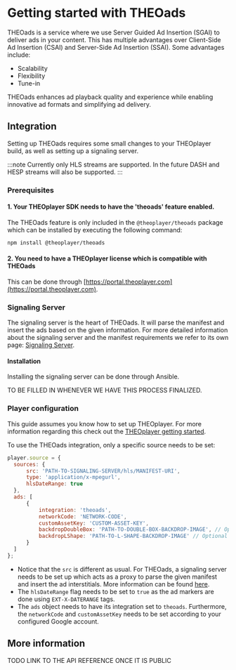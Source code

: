 # Getting started with THEOads

THEOads is a service where we use Server Guided Ad Insertion (SGAI) to deliver ads in your content.
This has multiple advantages over Client-Side Ad Insertion (CSAI) and Server-Side Ad Insertion (SSAI).
Some advantages include:

- Scalability
- Flexibility
- Tune-in

THEOads enhances ad playback quality and experience while enabling innovative ad formats and simplifying ad delivery.

## Integration

Setting up THEOads requires some small changes to your THEOplayer build, as well as setting up a signaling server.

:::note
Currently only HLS streams are supported. In the future DASH and HESP streams will also be supported.
:::

### Prerequisites

#### 1. Your THEOplayer SDK needs to have the 'theoads' feature enabled.

The THEOads feature is only included in the `@theoplayer/theoads` package which can be installed by executing the following command:

``` bash
npm install @theoplayer/theoads
```

#### 2. You need to have a THEOplayer license which is compatible with THEOads

This can be done through [https://portal.theoplayer.com](https://portal.theoplayer.com).


### Signaling Server

The signaling server is the heart of THEOads. It will parse the manifest and insert the ads based on the given information.
For more detailed information about the signaling server and the manifest requirements we refer to its own page: [Signaling Server](../signaling-server).

#### Installation

Installing the signaling server can be done through Ansible.

TO BE FILLED IN WHENEVER WE HAVE THIS PROCESS FINALIZED.

### Player configuration

This guide assumes you know how to set up THEOplayer. For more information regarding this check out the [THEOplayer getting started](/theoplayer/getting-started/sdks/web/getting-started/).

To use the THEOads integration, only a specific source needs to be set:

```javascript
player.source = {
  sources: {
      src: 'PATH-TO-SIGNALING-SERVER/hls/MANIFEST-URI',
      type: 'application/x-mpegurl',
      hlsDateRange: true
  },
  ads: [
      {
          integration: 'theoads',
          networkCode: 'NETWORK-CODE',
          customAssetKey: 'CUSTOM-ASSET-KEY',
          backdropDoubleBox: 'PATH-TO-DOUBLE-BOX-BACKDROP-IMAGE', // Optional
          backdropLShape: 'PATH-TO-L-SHAPE-BACKDROP-IMAGE' // Optional
      }
  ]
};
```

- Notice that the `src` is different as usual. For THEOads, a signaling server needs to be set up which acts as a proxy to parse the given manifest and insert the ad interstitials.
More information can be found [here](#signaling-server).
- The `hlsDateRange` flag needs to be set to `true` as the ad markers are done using `EXT-X-DATERANGE` tags.
- The `ads` object needs to have its integration set to `theoads`. Furthermore, the `networkCode` and `customAssetKey` needs to be set according to your configured Google account.


## More information

TODO LINK TO THE API REFERENCE ONCE IT IS PUBLIC
